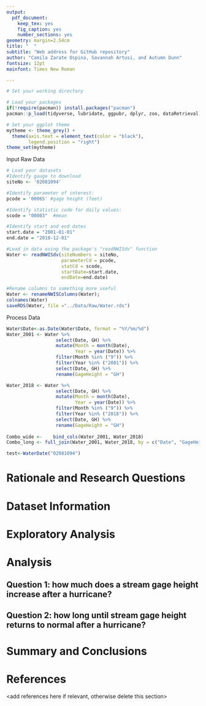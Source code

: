 ```yaml
---
output: 
  pdf_document:
    keep_tex: yes
    fig_caption: yes
    number_sections: yes
geometry: margin=2.54cm
title: "  "
subtitle: "Web address for GitHub repository"
author: "Camila Zarate Ospina, Savannah Artusi, and Autumn Dunn"
fontsize: 12pt
mainfont: Times New Roman

---
```


\newpage
\tableofcontents 
\newpage
\listoftables 
\newpage
\listoffigures 
\newpage

```r
# Set your working directory

# Load your packages
if(!require(pacman)) install.packages("pacman")
pacman::p_load(tidyverse, lubridate, ggpubr, dplyr, zoo, dataRetrieval)

# Set your ggplot theme
mytheme <- theme_grey() +
  theme(axis.text = element_text(color = "black"), 
        legend.position = "right")
theme_set(mytheme)
```

Input Raw Data
```r
# Load your datasets
#Identify gauge to download
siteNo <- '02081094' 

#Identify parameter of interest: 
pcode = '00065' #gage height (feet)

#Identify statistic code for daily values: 
scode = "00003"  #mean

#Identify start and end dates
start.date = "2001-01-01"
end.date = "2018-12-01"

#Load in data using the package's "readNWISdv" function
Water <- readNWISdv(siteNumbers = siteNo, 
                    parameterCd = pcode, 
                    statCd = scode, 
                    startDate=start.date, 
                    endDate=end.date)

#Rename columns to something more useful
Water <- renameNWISColumns(Water); 
colnames(Water)
saveRDS(Water, file ="../Data/Raw/Water.rds")
```

Process Data
```r
Water$Date<-as.Date(Water$Date, format = "%Y/%m/%d")
Water_2001 <- Water %>% 
                  select(Date, GH) %>% 
                  mutate(Month = month(Date),
                         Year = year(Date)) %>% 
                  filter(Month %in% ("9")) %>% 
                  filter(Year %in% ("2001")) %>% 
                  select(Date, GH) %>% 
                  rename(GageHeight = "GH")

Water_2018 <- Water %>% 
                  select(Date, GH) %>% 
                  mutate(Month = month(Date),
                         Year = year(Date)) %>% 
                  filter(Month %in% ("9")) %>% 
                  filter(Year %in% ("2018")) %>% 
                  select(Date, GH) %>% 
                  rename(GageHeight = "GH")
          
Combo_wide <-    bind_cols(Water_2001, Water_2018)   
Combo_long <- full_join(Water_2001, Water_2018, by = c("Date", "GageHeight"))

test<-WaterDate("02081094")
```


# Rationale and Research Questions



\newpage

# Dataset Information



\newpage

# Exploratory Analysis 



\newpage

# Analysis



## Question 1: how much does a stream gage height increase after a hurricane? 

## Question 2: how long until stream gage height returns to normal after a hurricane?




\newpage

# Summary and Conclusions


\newpage

# References
<add references here if relevant, otherwise delete this section> 
